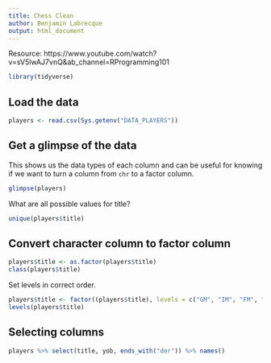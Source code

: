 ```yaml
---
title: Chess Clean
author: Benjamin Labrecque
output: html_document
---
```


Resource: https://www.youtube.com/watch?v=sV5lwAJ7vnQ&ab_channel=RProgramming101

```r
library(tidyverse)
```

## Load the data
```r
players <- read.csv(Sys.getenv("DATA_PLAYERS"))
```

## Get a glimpse of the data

This shows us the data types of each column and can be useful for knowing if we want
to turn a column from `chr` to a factor column.
```r
glimpse(players)
```

What are all possible values for title?
```r
unique(players$title)
```

## Convert character column to factor column

```r
players$title <- as.factor(players$title)
class(players$title)
```

Set levels in correct order.
```r
players$title <- factor((players$title), levels = c("GM", "IM", "FM", "CM", "WGM", "WIM", "WFM", "WCM", "FI", "NI", "DI"))
levels(players$title)
```

## Selecting columns

```r
players %>% select(title, yob, ends_with("der")) %>% names()
```

